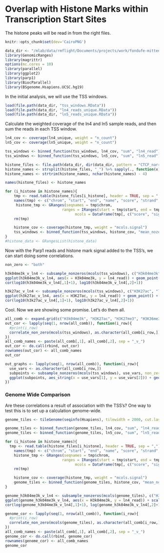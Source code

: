 # Overlap with Histone Marks within Transcription Start Sites

The histone peaks will be read in from the right files. 

```r
knitr::opts_chunk$set(dev='CairoPNG')
```

```r
data_dir <- "/mlab/data/rmflight/Documents/projects/work/fondufe-mittendorf_lab/parp1_data"
library(GenomicRanges)
library(magrittr)
options(mc.cores = 10)
library(parallel)
library(ggplot2)
library(parp1)
library(BiocParallel)
library(BSgenome.Hsapiens.UCSC.hg19)
```

In the initial analysis, we will use the TSS windows. 

```r
load(file.path(data_dir, "tss_windows.RData"))
load(file.path(data_dir, "ln4_reads_unique.RData"))
load(file.path(data_dir, "ln5_reads_unique.RData"))
```

Calculate the weighted coverage of the ln4 and ln5 sample reads, and then sum the reads in each TSS window.

```r
ln4_cov <- coverage(ln4_unique, weight = "n_count")
ln5_cov <- coverage(ln5_unique, weight = "n_count")

tss_windows <- binned_function(tss_windows, ln4_cov, "sum", "ln4_read")
tss_windows <- binned_function(tss_windows, ln5_cov, "sum", "ln5_read")
```


```r
histone_files <- file.path(data_dir, dir(data_dir, pattern = "CTCF_narrow_peak_H"))
histone_names <- strsplit(histone_files, "_") %>% sapply(., function(x){x[6]})
histone_names <- strtrim(histone_names, nchar(histone_names) - 4)

names(histone_files) <- histone_names

for (i_histone in histone_names){
	tmp <- read.table(histone_files[i_histone], header = TRUE, sep = ",")
	names(tmp) <- c("chrom", "start", "end", "name", "score", "strand", "signal", "pvalue", "qvalue", "other", "id")
	 histone_tmp <- GRanges(seqnames = tmp$chrom,
				          ranges = IRanges(start = tmp$start, end = tmp$end),
					            mcols = DataFrame(tmp[, c("score", "signal", "pvalue")]), overlap = 0, overlap_ratio = 0)
	rm(tmp)

	histone_cov <- coverage(histone_tmp, weight = "mcols.signal")
	tss_windows <- binned_function(tss_windows, histone_cov, "mean_nozero", i_histone)
}
#histone_data <- GRangesList(histone_data)
```

Now with the Parp1 reads and histone mark signal added to the TSS's, we can start doing some correlations.


```r
non_zero <- "both"
```


```r
h3k04me3k_v_ln4 <- subsample_nonzeros(mcols(tss_windows), c("H3k04me3k", "ln4_read"), non_zero = non_zero, n_points = 10000)
ggplot(h3k04me3k_v_ln4, aes(x = H3k04me3k, y = ln4_read)) + geom_point() + scale_y_log10() + scale_x_log10()
cor(log10(h3k04me3k_v_ln4[,1]+1), log10(h3k04me3k_v_ln4[,2]+1))

h3k27ac_v_ln4 <- subsample_nonzeros(mcols(tss_windows), c("H3K27ac", "ln4_read"), non_zero = non_zero, n_points = 10000)
ggplot(h3k27ac_v_ln4, aes(x = H3K27ac, y = ln4_read)) + geom_point() + scale_y_log10() + scale_x_log10()
cor(log10(h3k27ac_v_ln4[,1]+1), log10(h3k27ac_v_ln4[,2]+1))
```

Cool. Now we are showing some promise. Let's do them all.

```r
all_comb <- expand.grid(c("H3k04me3k", "H3K27ac", "H3K27me3", "H3K36me3", "H3K9me3"), c("ln4_read", "ln5_read"), stringsAsFactors = FALSE)
out_cor <- lapply(seq(1, nrow(all_comb)), function(i_row){
  #print(i_row)
  correlate_non_zero(mcols(tss_windows), as.character(all_comb[i_row,]), log_transform = TRUE, non_zero = non_zero, test = TRUE)
})
all_comb_names <- paste(all_comb[,1], all_comb[,2], sep = "_v_")
out_cor <- do.call(rbind, out_cor)
rownames(out_cor) <- all_comb_names
out_cor
```

```r
out_graphs <- lapply(seq(1, nrow(all_comb)), function(i_row){
  use_vars <- as.character(all_comb[i_row,])
  subpoints <- subsample_nonzeros(mcols(tss_windows), use_vars, non_zero = non_zero, n_points = 10000)
  ggplot(subpoints, aes_string(x = use_vars[1], y = use_vars[2])) + geom_point() + scale_y_log10() + scale_x_log10()
})
```


### Genome Wide Comparison

Are these correlations a result of association with the TSS's? One way to test this is to set up a calculation genome-wide.

```r
genome_tiles <- tileGenome(seqinfo(Hsapiens), tilewidth = 2000, cut.last.tile.in.chrom = TRUE)

genome_tiles <- binned_function(genome_tiles, ln4_cov, "sum", "ln4_read")
genome_tiles <- binned_function(genome_tiles, ln5_cov, "sum", "ln5_read")
```

```r
for (i_histone in histone_names){
  tmp <- read.table(histone_files[i_histone], header = TRUE, sep = ",")
	names(tmp) <- c("chrom", "start", "end", "name", "score", "strand", "signal", "pvalue", "qvalue", "other", "id")
	histone_tmp <- GRanges(seqnames = tmp$chrom,
				          ranges = IRanges(start = tmp$start, end = tmp$end),
					            mcols = DataFrame(tmp[, c("score", "signal", "pvalue")]), overlap = 0, overlap_ratio = 0)
	rm(tmp)

	histone_cov <- coverage(histone_tmp, weight = "mcols.signal")
	genome_tiles <- binned_function(genome_tiles, histone_cov, "mean_nozero", i_histone)
}
```

```r
genome_h3k04me3k_v_ln4 <- subsample_nonzeros(mcols(genome_tiles), c("H3k04me3k", "ln4_read"), non_zero = non_zero, n_points = 10000)
ggplot(genome_h3k04me3k_v_ln4, aes(x = H3k04me3k, y = ln4_read)) + scale_x_log10() + scale_y_log10() + geom_point()
cor(log(genome_h3k04me3k_v_ln4[,1]+1), log(genome_h3k04me3k_v_ln4[,2]+1))
```

```r
genome_cor <- lapply(seq(1, nrow(all_comb)), function(i_row){
  #print(i_row)
  correlate_non_zero(mcols(genome_tiles), as.character(all_comb[i_row,]), log_transform = TRUE, non_zero = non_zero, test = TRUE)
})
all_comb_names <- paste(all_comb[,1], all_comb[,2], sep = "_v_")
genome_cor <- do.call(rbind, genome_cor)
rownames(genome_cor) <- all_comb_names
genome_cor
```

